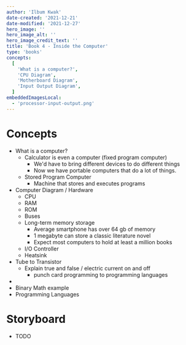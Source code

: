 ```yaml
---
author: 'Ilbum Kwak'
date-created: '2021-12-21'
date-modified: '2021-12-27'
hero_image: ''
hero_image_alt: ''
hero_image_credit_text: ''
title: 'Book 4 - Inside the Computer'
type: 'books'
concepts:
  [
    'What is a computer?',
    'CPU Diagram',
    'Motherboard Diagram',
    'Input Output Diagram',
  ]
embeddedImagesLocal:
  - 'processor-input-output.png'
---
```



# Concepts

- What is a computer?
  - Calculator is even a computer (fixed program computer)
    - We'd have to bring different devices to do different things
    - Now we have portable computers that do a lot of things.
  - Stored Program Computer
    - Machine that stores and executes programs
- Computer Diagram / Hardware
  - CPU
  - RAM
  - ROM
  - Buses
  - Long-term memory storage
    - Average smartphone has over 64 gb of memory
    - 1 megabyte can store a classic literature novel
    - Expect most computers to hold at least a million books
  - I/O Controller
  - Heatsink
- Tube to Transistor
  - Explain true and false / electric current on and off
    - punch card programming to programming languages
- <GatsbyImage
    alt="Processor Input Output Diagram"
    image={getImage(props.localImages[0])}
    className="max-width-40rem"
  />
- Binary Math example
- Programming Languages

# Storyboard

- TODO
